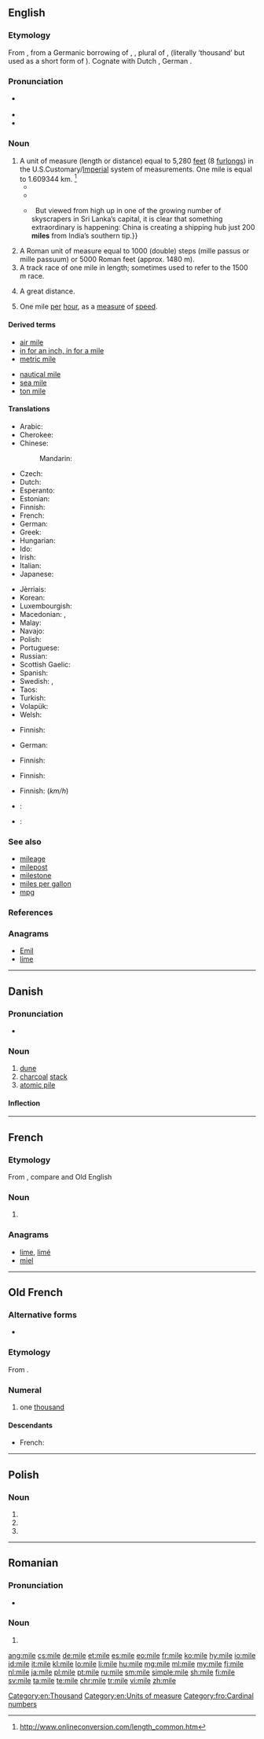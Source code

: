 {{also|milè|miłe|mìle|míle}}
==English==
{{wikipedia}}

===Etymology===
From {{etyl|ang|en}} {{m|ang|mīl}}, from a Germanic borrowing of {{etyl|la|en}} {{m|la|mīlia}}, {{m|la|mīllia}}, plural of {{m|la|mīle}}, {{m|la|mīlle||mile}} (literally ‘thousand’ but used as a short form of {{m|la|[[mīlle]] [[passūs]]||a thousand paces}}).  Cognate with Dutch {{term|mijl|lang=nl}}, German {{term|Meile|lang=de}}.

===Pronunciation===
* {{a|UK|US}} {{IPA|/maɪ̯l/|lang=en}}
* {{audio|en-us-mile.ogg|Audio (US)|lang=en}}
* {{rhymes|aɪl|lang=en}}

===Noun===
{{en-noun}}

# A unit of measure (length or distance) equal to 5,280 [[feet]] (8 [[furlong]]s) in the U.S.Customary/[[imperial|Imperial]] system of measurements. One mile is equal to 1.609344 km. <ref> http://www.onlineconversion.com/length_common.htm</ref>
#* {{quote-book|year=1893|author={{w|Walter Besant}}|title=[http://gutenberg.org/ebooks/34738 The Ivory Gate]|chapter=Prologue
|passage=Athelstan Arundel walked home all the way, foaming and raging. No omnibus, cab, or conveyance ever built could contain a young man in such a rage. His mother lived at Pembridge Square, which is four good measured '''miles''' from Lincoln's Inn.}}
#*{{quote-book|year=1922|author={{w|Michael Arlen}}|title=[http://openlibrary.org/works/OL1519647W “Piracy”: A Romantic Chronicle of These Days]|chapter=3/19/2
|passage=Ivor had acquired more than a '''mile''' of fishing rights with the house ; he was not at all a good fisherman, but one must do something ; one generally, however, banged a ball with a squash-racket against a wall.}}
#* {{quote-magazine|date=2013-06-08|volume=407|issue=8839|page=52|magazine={{w|The Economist}}
|title=[http://www.economist.com/news/international/21579039-chinas-growing-empire-ports-abroad-mainly-about-trade-not-aggression-new-masters The new masters and commanders]
|passage=From the ground, Colombo’s port does not look like much.{{...}}&nbsp; But viewed from high up in one of the growing number of skyscrapers in Sri Lanka’s capital, it is clear that something extraordinary is happening: China is creating a shipping hub just 200 '''miles''' from India’s southern tip.}}
# A Roman unit of measure equal to 1000 (double) steps (mille passus or mille passuum) or 5000 Roman feet (approx. 1480 m).
# A track race of one mile in length; sometimes used to refer to the 1500 m race.
#: {{usex|The runners competed in the '''mile'''.|lang=en}}
# {{label|en|slang}} A great distance.
#: {{usex|The shot missed by a '''mile'''.|lang=en}}
# {{label|en|informal}} One mile [[per]] [[hour]], as a [[measure]] of [[speed]].
#: {{usex|five '''miles''' over the speed limit|lang=en}}

====Derived terms====
{{rel-top|Terms derived from ''mile''}}
* [[air mile]]
* [[in for an inch, in for a mile]]
* [[metric mile]]
{{rel-mid}}
* [[nautical mile]]
* [[sea mile]]
* [[ton mile]]
{{rel-bottom}}

====Translations====
{{trans-top|measure of length}}
* Arabic: {{t|ar|ميل|m|tr=miil|sc=Arab}}
* Cherokee: {{t|chr|ᏑᏟᎶᏛ|tr=sutlilodv|sc=Cher}}
* Chinese:
*: Mandarin: {{t+|cmn|英里|tr=yīnglǐ|sc=Hani}}
* Czech: {{t+|cs|míle|f}}
* Dutch: {{t+|nl|mijl|m}}
* Esperanto: {{t|eo|mejlo}}
* Estonian: {{t+|et|miil}}
* Finnish: {{t+|fi|maili}}
* French: {{t+|fr|mille|m}}
* German: {{t+|de|Meile|f}}
* Greek: {{t+|el|μίλι|n|tr=míli|sc=Grek}}
* Hungarian: {{t+|hu|mérföld}}
* Ido: {{t+|io|milio}}
* Irish: {{t+|ga|míle|m}}
* Italian: {{t+|it|miglio|m}}
* Japanese: {{t|ja|マイル|tr=mairu}}
{{trans-mid}}
* Jèrriais: {{t|roa-jer|mille|m}}
* Korean: {{t+|ko|마일|sc=Hang}}
* Luxembourgish: {{t|lb|Meil|f}}
* Macedonian: {{t|mk|милја|f|tr=mílja|sc=Cyrl}}, {{t|mk|милји|p|tr=mílji|sc=Cyrl}}
* Malay: {{t+|ms|batu}}
* Navajo: {{t|nv|tsinsitą́}}
* Polish: {{t+|pl|mila|f}}
* Portuguese: {{t+|pt|milha|f}}
* Russian: {{t+|ru|миля|f|tr=mílja|sc=Cyrl}}
* Scottish Gaelic: {{t|gd|mìle|f}}
* Spanish: {{t+|es|milla|f}}
* Swedish: {{t+|sv|mil|c}}, {{t|sv|engelsk mil|c}}
* Taos: {{t|twf|mį̀yo’óna}}
* Turkish: {{t+|tr|mil}}
* Volapük: {{t+|vo|liöl}}
* Welsh: {{t|cy|milltir}}
{{trans-bottom}}

{{trans-top|Roman measure of length}}
* Finnish: {{t+|fi|roomalainen}} {{t+|fi|maili}}
{{trans-mid}}
* German: {{t+|de|Meile|f}}
{{trans-bottom}}

{{trans-top|track race}}
* Finnish: {{t+|fi|maili}}
{{trans-mid}}
{{trans-bottom}}

{{trans-top|slang: large distance}}
* Finnish: {{t+|fi|kilometri}}
{{trans-mid}}
{{trans-bottom}}

{{trans-top|informal: one mile per hour}}
* Finnish: {{t+|fi|kilsa}} (''km/h'')
{{trans-mid}}
{{trans-bottom}}

{{checktrans-top}}
* {{ttbc|sh}}: {{t+|sh|milja|f}}
* {{ttbc|cy}}: {{t|cy|milltir}}
{{trans-bottom}}

===See also===
{{top2}}
* [[mileage]]
* [[milepost]]
* [[milestone]]
* [[miles per gallon]]
* [[mpg]]
{{bottom}}

===References===
<References/>

===Anagrams===
* [[Emil#English|Emil]]
* [[lime#English|lime]]

[[Category:en:Thousand]]
[[Category:en:Units of measure]]

----

==Danish==
{{wikipedia|lang=da}}

===Pronunciation===
* {{IPA|/miːlə/|[ˈmiːlə]|lang=da}}

===Noun===
{{da-noun|n|r}}

# [[dune]]
# [[charcoal]] [[stack]]
# [[atomic pile]]

====Inflection====
{{da-noun-infl|n|r}}

----

==French==

===Etymology===
From {{etyl|la|fr}} {{term|mille|lang=la}}, compare {{term|mille|lang=fr}} and Old English {{term|mil|lang=ang}}

===Noun===
{{fr-noun|m}}

# {{l|en|mile}}

===Anagrams===
* [[lime#French|lime]], [[limé#French|limé]]
* [[miel#French|miel]]

----

==Old French==

===Alternative forms===
* {{l/fro|mil}}

===Etymology===
From {{etyl|la|fro}} {{term|mīlle|lang=la}}.

===Numeral===
{{head|fro|numeral}}

# one [[thousand]]

====Descendants====
* French: {{l|fr|mille}}

[[Category:fro:Cardinal numbers]]

----

==Polish==

===Noun===
{{head|pl|noun form}}

# {{inflection of|lang=pl|mila||nom|p}}
# {{inflection of|lang=pl|mila||acc|p}}
# {{inflection of|lang=pl|mila||voc|p}}

----

==Romanian==

===Pronunciation===
* {{IPA|[ˈmile]|lang=ro}}

===Noun===
{{head|ro|noun form}} {{g|f-p}}

# {{plural of|milă|lang=ro}}

[[ang:mile]]
[[cs:mile]]
[[de:mile]]
[[et:mile]]
[[es:mile]]
[[eo:mile]]
[[fr:mile]]
[[ko:mile]]
[[hy:mile]]
[[io:mile]]
[[id:mile]]
[[it:mile]]
[[kl:mile]]
[[lo:mile]]
[[li:mile]]
[[hu:mile]]
[[mg:mile]]
[[ml:mile]]
[[my:mile]]
[[fj:mile]]
[[nl:mile]]
[[ja:mile]]
[[pl:mile]]
[[pt:mile]]
[[ru:mile]]
[[sm:mile]]
[[simple:mile]]
[[sh:mile]]
[[fi:mile]]
[[sv:mile]]
[[ta:mile]]
[[te:mile]]
[[chr:mile]]
[[tr:mile]]
[[vi:mile]]
[[zh:mile]]